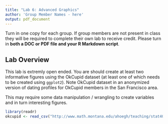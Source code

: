 ```yaml
---
title: "Lab 6: Advanced Graphics"
author: 'Group Member Names - here'
output: pdf_document
---
```

Turn in one copy for each group. If group members are not present in class they will be required to complete their own lab to receive credit. Please turn in **both a DOC or PDF file and your R Markdown script**. 

## Lab Overview
This lab is extremly open ended. You are should create at least two informative figures using the OkCupid dataset (at least one of which needs to be created using `ggplot2`). Note OkCupid dataset in an anonymized version of dating profiles for OkCupid members in the San Francisco area.

This may require some data manipulation / wrangling to create variables and in turn interesting figures.


```r
library(readr)
okcupid <- read_csv("http://www.math.montana.edu/ahoegh/teaching/stat408/datasets/OKCupid_profiles_clean.csv")
```

